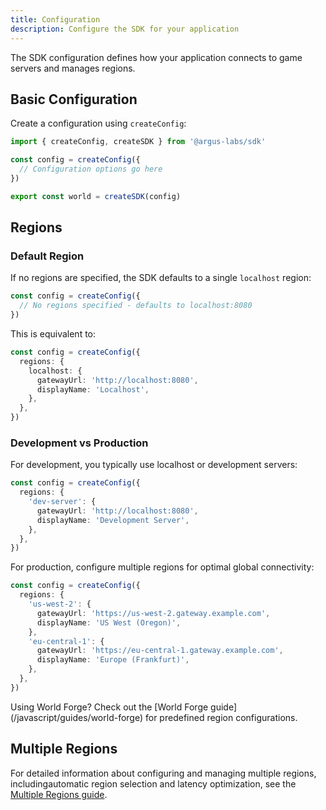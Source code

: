 ```yaml
---
title: Configuration
description: Configure the SDK for your application
---
```


The SDK configuration defines how your application connects to game servers and manages regions.

## Basic Configuration

Create a configuration using `createConfig`:

```typescript
import { createConfig, createSDK } from '@argus-labs/sdk'

const config = createConfig({
  // Configuration options go here
})

export const world = createSDK(config)
```

## Regions

### Default Region

If no regions are specified, the SDK defaults to a single `localhost` region:

```typescript
const config = createConfig({
  // No regions specified - defaults to localhost:8080
})
```

This is equivalent to:

```typescript
const config = createConfig({
  regions: {
    localhost: {
      gatewayUrl: 'http://localhost:8080',
      displayName: 'Localhost',
    },
  },
})
```

### Development vs Production

For development, you typically use localhost or development servers:

```typescript
const config = createConfig({
  regions: {
    'dev-server': {
      gatewayUrl: 'http://localhost:8080',
      displayName: 'Development Server',
    },
  },
})
```

For production, configure multiple regions for optimal global connectivity:

```typescript
const config = createConfig({
  regions: {
    'us-west-2': {
      gatewayUrl: 'https://us-west-2.gateway.example.com',
      displayName: 'US West (Oregon)',
    },
    'eu-central-1': {
      gatewayUrl: 'https://eu-central-1.gateway.example.com',
      displayName: 'Europe (Frankfurt)',
    },
  },
})
```

<Note>
  Using World Forge? Check out the [World Forge guide](/javascript/guides/world-forge) for
  predefined region configurations.
</Note>

## Multiple Regions

For detailed information about configuring and managing multiple regions, includingautomatic
region selection and latency optimization, see the [Multiple Regions guide](/javascript/guides/multiple-regions).
